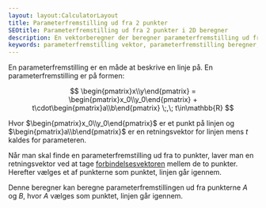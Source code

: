 ```yaml
---
layout: layout:CalculatorLayout
title: Parameterfremstilling ud fra 2 punkter
SEOtitle: Parameterfremstilling ud fra 2 punkter i 2D beregner
description: En vektorberegner der beregner parameterfremstilling ud fra 2 punkter for vektorer i 2D.
keywords: parameterfremstilling vektor, parameterfremstilling beregner, vektor 2d
---
```



En parameterfremstilling er en måde at beskrive en linje på. En parameterfremstilling er på formen:

$$
\begin{pmatrix}x\\y\end{pmatrix} = \begin{pmatrix}x_0\\y_0\end{pmatrix} + t\cdot\begin{pmatrix}a\\b\end{pmatrix} \;,\; t\in\mathbb{R}
$$

Hvor $\begin{pmatrix}x_0\\y_0\end{pmatrix}$ er et punkt på linjen og $\begin{pmatrix}a\\b\end{pmatrix}$ er en retningsvektor for linjen mens $t$ kaldes for parameteren.

Når man skal finde en parameterfremstilling ud fra to punkter, laver man en retningsvektor ved at tage [forbindelsesvektoren](/vektor/2d/forbindelsesvektor) mellem de to punkter. Herefter vælges et af punkterne som punktet, linjen går igennem.

Denne beregner kan beregne parameterfremstillingen ud fra punkterne $A$ og $B$, hvor $A$ vælges som punktet, linjen går igennem.

<Calculator client:only />
